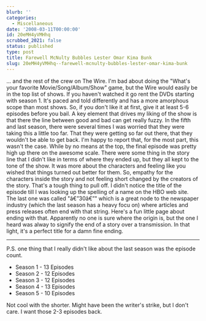 ```yaml
---
blurb: ''
categories:
  - Miscellaneous
date: '2008-03-11T00:00:00'
id: 20eMH4yVMHhq
scrubbed_2021: false
status: published
type: post
title: Farewell McNulty Bubbles Lester Omar Kima Bunk
slug: 20eMH4yVMHhq--farewell-mcnulty-bubbles-lester-omar-kima-bunk
---
```


... and the rest of the crew on The Wire. I'm bad about doing the
"What's your favorite Movie/Song/Album/Show" game, but the Wire
would easily be in the top list of shows. If you haven't watched it
go rent the DVDs starting with season 1. It's paced and told
differently and has a more amorphous scope than most shows. So, if
you don't like it at first, give it at least 5-6 episodes before
you bail. A key element that drives my liking of the show is that
there the line between good and bad can get really fuzzy. In the
fifth and last season, there were several times I was worried that
they were taking this a little too far. That they were getting so
far out there, that they wouldn't be able to get back. I'm happy to
report that, for the most part, this wasn't the case. While by no
means at the top, the final episode was pretty high up there on the
awesome scale. There were some thing in the story line that I
didn't like in terms of where they ended up, but they all kept to
the tone of the show. It was more about the characters and feeling
like you wished that things turned out better for them. So, empathy
for the characters inside the story and not feeling short changed
by the creators of the story. That's a tough thing to pull off. I
didn't notice the title of the episode till I was looking up the
spelling of a name on the HBO web site. The last one was called
"â€”30â€”" which is a great node to the newspaper industry (which
the last season has a heavy focu on) where articles and press
releases often end with that string. Here's a fun little page about
ending with that. Apparently no one is sure where the origin is,
but the one I heard was alway to signify the end of a story over a
transmission. In that light, it's a perfect title for a damn fine
ending.

* * * * *

P.S. one thing that I really didn't like about the last season was
the episode count.
-   Season 1 - 13 Episodes
-   Season 2 - 12 Episodes
-   Season 3 - 12 Episodes
-   Season 4 - 13 Episodes
-   Season 5 - 10 Episodes

Not cool with the shorter. Might have been the writer's strike, but
I don't care. I want those 2-3 episodes back.
